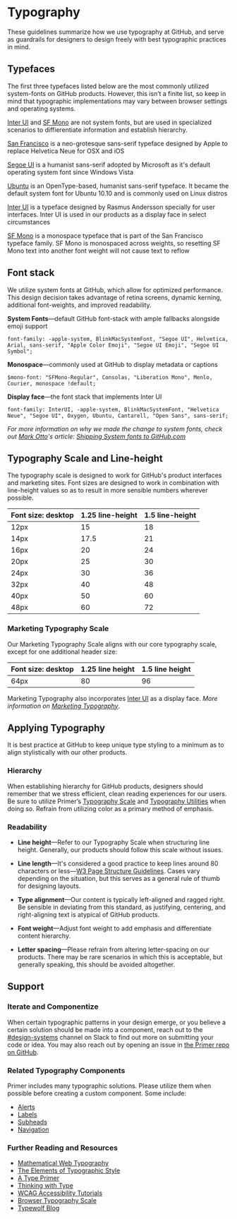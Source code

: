 
# Typography

These guidelines summarize how we use typography at GitHub, and serve as guardrails for designers to design freely with best typographic practices in mind.

<!-- {:toc} -->

## Typefaces

The first three typefaces listed below are the most commonly utilized system-fonts on GitHub products. However, this isn’t a finite list, so keep in mind that typographic implementations may vary between browser settings and operating systems.

[Inter UI](https://rsms.me/inter/) and [SF Mono](https://developer.apple.com/fonts/) are not system fonts, but are used in specialized scenarios to diffierentiate information and establish hierarchy.

<Box maxWidth={256}>
  <SF />
</Box>

[San Francisco](https://developer.apple.com/fonts/) is a neo-grotesque sans-serif typeface designed by Apple to replace Helvetica Neue for OSX and iOS

<Box maxWidth={207}>
  <Segoe />
</Box>

[Segoe UI](https://developer.microsoft.com/en-us/fabric#/resources) is a humanist sans-serif adopted by Microsoft as it's default operating system font since Windows Vista

<Box maxWidth={180}>
  <Ubuntu />
</Box>

[Ubuntu](https://design.ubuntu.com/font/) is an OpenType-based, humanist sans-serif typeface. It became the default system font for Ubuntu 10.10 and is commonly used on Linux distros

<Box maxWidth={202}>
  <InterUI />
</Box>

[Inter UI](https://rsms.me/inter/) is a typeface designed by Rasmus Andersson specially for user interfaces. Inter UI is used in our products as a display face in select circumstances

<Box maxWidth={240}>
  <SFMono />
</Box>

[SF Mono](https://developer.apple.com/fonts/) is a monospace typeface that is part of the San Francisco typeface family. SF Mono is monospaced across weights, so resetting SF Mono text into another font weight will not cause text to reflow

## Font stack

We utilize system fonts at GitHub, which allow for optimized performance. This design decision takes advantage of retina screens, dynamic kerning, additional font-weights, and improved readability.

**System Fonts**—default GitHub font-stack with ample fallbacks alongside emoji support

```
font-family: -apple-system, BlinkMacSystemFont, "Segoe UI", Helvetica, Arial, sans-serif, "Apple Color Emoji", "Segoe UI Emoji", "Segoe UI Symbol";
```

**Monospace**—commonly used at GitHub to display metadata or captions

```
$mono-font: "SFMono-Regular", Consolas, "Liberation Mono", Menlo, Courier, monospace !default;
```

**Display face**—the font stack that implements Inter UI

```
font-family: InterUI, -apple-system, BlinkMacSystemFont, "Helvetica Neue", "Segoe UI", Oxygen, Ubuntu, Cantarell, "Open Sans", sans-serif;
```

_For more information on why we made the change to system fonts, check out [Mark Otto](http://markdotto.com/)'s article: [Shipping System fonts to GitHub.com](http://markdotto.com/2018/02/07/github-system-fonts/)_

## Typography Scale and Line-height

The typography scale is designed to work for GitHub's product interfaces and marketing sites. Font sizes are designed to work in combination with line-height values so as to result in more sensible numbers wherever possible.

| Font size: desktop | 1.25 line-height | 1.5 line-height |
| ------------------ | ---------------- | --------------- |
| 12px               | 15               | 18              |
| 14px               | 17.5             | 21              |
| 16px               | 20               | 24              |
| 20px               | 25               | 30              |
| 24px               | 30               | 36              |
| 32px               | 40               | 48              |
| 40px               | 50               | 60              |
| 48px               | 60               | 72              |

### Marketing Typography Scale

Our Marketing Typography Scale aligns with our core typography scale, except for one additional header size:

| Font size: desktop | 1.25 line height | 1.5 line height |
| ------------------ | ---------------- | --------------- |
| 64px               | 80               | 96              |

Marketing Typography also incorporates [Inter UI](https://rsms.me/inter/) as a display face.
_More information on [Marketing Typography](https://styleguide.github.com/primer/utilities/marketing-type/)_.

## Applying Typography

It is best practice at GitHub to keep unique type styling to a minimum as to align stylistically with our other products.

### Hierarchy

When establishing hierarchy for GitHub products, designers should remember that we stress efficient, clean reading experiences for our users. Be sure to utilize Primer’s [Typography Scale](https://styleguide.github.com/primer/utilities/typography/) and [Typography Utilities](https://styleguide.github.com/primer/utilities/typography/) when doing so. Refrain from utilizing color as a primary method of emphasis.

### Readability

- **Line height**—Refer to our Typography Scale when structuring line height. Generally, our products should follow this scale without issues.

- **Line length**—It's considered a good practice to keep lines around 80 characters or less—[W3 Page Structure Guidelines](https://www.w3.org/WAI/tutorials/page-structure/styling/). Cases vary depending on the situation, but this serves as a general rule of thumb for designing layouts.

- **Type alignment**—Our content is typically left-aligned and ragged right. Be sensible in deviating from this standard, as justifying, centering, and right-aligning text is atypical of GitHub products.

- **Font weight**—Adjust font weight to add emphasis and differentiate content hierarchy.

- **Letter spacing**—Please refrain from altering letter-spacing on our products. There may be rare scenarios in which this is acceptable, but generally speaking, this should be avoided altogether.

## Support

### Iterate and Componentize

When certain typographic patterns in your design emerge, or you believe a certain solution should be made into a component, reach out to the [#design-systems](https://github.slack.com/messages/C0ZCGGGJ2) channel on Slack to find out more on submitting your code or idea. You may also reach out by opening an issue in [the Primer repo on GitHub](https://github.com/primer/primer).

### Related Typography Components

Primer includes many typographic solutions. Please utilize them when possible before creating a custom component. Some include:

- [Alerts](https://styleguide.github.com/primer/components/alerts/)
- [Labels](https://styleguide.github.com/primer/components/labels/)
- [Subheads](https://styleguide.github.com/primer/components/subhead/)
- [Navigation](https://styleguide.github.com/primer/components/navigation/)

### Further Reading and Resources

- [Mathematical Web Typography](http://jxnblk.com/writing/posts/mathematical-web-typography/)
- [The Elements of Typographic Style](https://www.amazon.com/Elements-Typographic-Style-Robert-Bringhurst/dp/0881791326)
- [A Type Primer](https://www.amazon.com/Type-Primer-2nd-John-Kane-ebook/dp/B006Y1X55G)
- [Thinking with Type](http://thinkingwithtype.com/)
- [WCAG Accessibility Tutorials](https://www.w3.org/WAI/tutorials/page-structure/)
- [Browser Typography Scale](http://type-scale.com/)
- [Typewolf Blog](https://www.typewolf.com)

<!-- **etc.** -->

